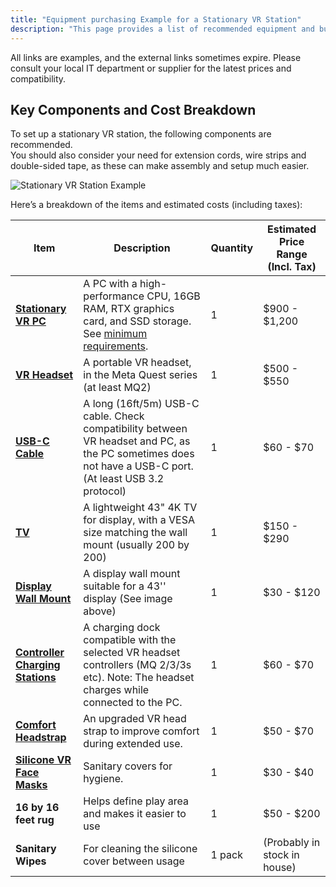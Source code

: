 ```yaml
---
title: "Equipment purchasing Example for a Stationary VR Station"
description: "This page provides a list of recommended equipment and budget considerations."
---
```


<Info> 
All links are examples, and the external links sometimes expire. Please consult your local IT department or supplier for the latest prices and compatibility.
</Info>

## Key Components and Cost Breakdown

To set up a stationary VR station, the following components are recommended.  
You should also consider your need for extension cords, wire strips and double-sided tape, as these can make assembly and setup much easier.

![Stationary VR Station Example](/Assets/Stationary_Station.jpg)

Here’s a breakdown of the items and estimated costs (including taxes):

| Item | Description | Quantity | Estimated Price Range (Incl. Tax) |
|------|-------------|----------|------------------------------------|
| [**Stationary VR PC**](https://www.bestbuy.com/site/ibuypower-scale-gaming-desktop-pc-intel-core-i5-14400f-nvidia-geforce-rtx-4060-8gb-16gb-ddr5-ram-1tb-nvme-black/6576685.p?skuId=6576685) | A PC with a high-performance CPU, 16GB RAM, RTX graphics card, and SSD storage. See [minimum requirements](/Tech/minimum-requirements-for-running-the-vr-xray-simulator). | 1 | $900 - $1,200 |
| [**VR Headset**](https://www.bestbuy.com/site/meta-quest-3-128gb-the-most-powerful-quest-ultimate-mixed-reality-experiences-get-batman-arkham-shadow-included-white/6549064.p?skuId=6549064) | A portable VR headset, in the Meta Quest series (at least MQ2) | 1 | $500 - $550 |
| [**USB-C Cable**](https://www.bestbuy.com/site/insignia-16-4-usb-c-virtual-reality-headset-cable-for-meta-quest-2-and-3-black/6441559.p?skuId=6441559) | A long (16ft/5m) USB-C cable. Check compatibility between VR headset and PC, as the PC sometimes does not have a USB-C port. (At least USB 3.2 protocol) | 1 | $60 - $70 |
| [**TV**](https://www.bestbuy.com/site/lg-43-class-ut70-series-led-4k-uhd-smart-webos-tv-2024/6593577.p?skuId=6593577) | A lightweight 43" 4K TV for display, with a VESA size matching the wall mount (usually 200 by 200) | 1 | $150 - $290 |
| [**Display Wall Mount**](https://www.bestbuy.com/site/best-buy-essentials-fixed-tv-wall-mount-for-most-37-90-tvs-black/6451090.p?skuId=6451090) | A display wall mount suitable for a 43'' display (See image above) | 1 | $30 - $120 |
| [**Controller Charging Stations**](https://www.bestbuy.com/site/meta-quest-compact-charging-dock-works-with-meta-quest-3-3s-extended-headset-charging-cable-wireless-charging/6596932.p?skuId=6596932) | A charging dock compatible with the selected VR headset controllers (MQ 2/3/3s etc). Note: The headset charges while connected to the PC. | 1 | $60 - $70 |
| [**Comfort Headstrap**](https://www.bestbuy.com/site/meta-quest-elite-strap-works-with-meta-quest-3-3s-premium-comfort-and-weight-distribution-gray/6555641.p?skuId=6555641) | An upgraded VR head strap to improve comfort during extended use. | 1 | $50 - $70 |
| [**Silicone VR Face Masks**](https://www.bestbuy.com/site/meta-quest-3-silicone-facial-interface-black/6555631.p?skuId=6555631) | Sanitary covers for hygiene. | 1 | $30 - $40 |
| **16 by 16 feet rug** | Helps define play area and makes it easier to use | 1 | $50 - $200 |
| **Sanitary Wipes** | For cleaning the silicone cover between usage | 1 pack | (Probably in stock in house) |
